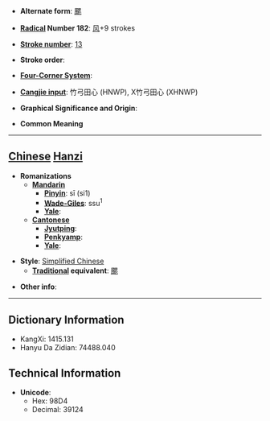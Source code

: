 * '''Alternate form''': [[颸]]

* '''[[Wiktionary:Chinese radical index| Radical]] Number 182''': [[Wiktionary:Chinese radical index 风|风]]+9 strokes

* '''[[Wiktionary:Chinese total strokes index|Stroke number]]''': [[Wiktionary:Chinese total strokes index 13|13]]

* '''Stroke order''': 

* '''[[Wiktionary:Chinese four corner index|Four-Corner System]]''': 

* '''[[Wiktionary:Chinese Cangjie index|Cangjie input]]''': 竹弓田心 (HNWP), X竹弓田心 (XHNWP)

* '''Graphical Significance and Origin''': 

* '''Common Meaning'''

----

== [[Chinese]] [[Hanzi]] ==

* '''Romanizations'''
** '''[[Mandarin]]'''
*** '''[[Pinyin]]''': sī (si1)
*** '''[[Wade-Giles]]''': ssu<sup>1</sup>
*** '''[[Yale]]''': 
** '''[[Cantonese]]'''
*** '''[[Jyutping]]''':
*** '''[[Penkyamp]]''': 
*** '''[[Yale]]''': 

* '''Style''': [[Simplified Chinese]] 
** '''[[Traditional Chinese|Traditional]] equivalent''': [[颸]]

* '''Other info''': 

----

== Dictionary Information ==

* KangXi: 1415.131
* Hanyu Da Zidian: 74488.040

== Technical Information ==

* '''Unicode''':
** Hex: 98D4
** Decimal: 39124
